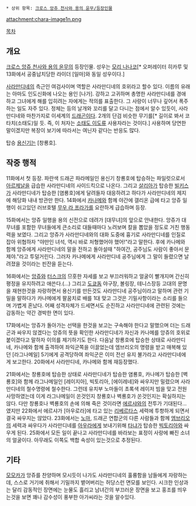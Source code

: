  * 상위 항목: [[크로스 앙쥬 천사와 용의 윤무/등장인물]]

attachment:chara-image1n.png

[[목차]]

== 개요 ==
[[크로스 앙쥬 천사와 용의 윤무]]의 등장인물. 성우는 [[모리 나나코]][* 오퍼레이터 히카루 및 13화에서 공중납치당한 라이더 [일마]와 동일 성우이다.]

[[사라만디네]]의 측근인 여검사이며 역할은 사라만디네의 호위라고 할수 있다. 이름의 유래는 아마도 인도신화에 나오는 용인 [나가]. 강하고 고귀하며 총명한 사라만디네를 경애하고 그녀에게 해를 입히려는 자에게는 적의를 표출한다. 그 사랑이 너무나 깊어서 폭주하는 일도 자주 있다. 정체는 등의 날개와 꼬리를 달고 다니는 점에서 알수 있듯이, 사라만디네와 마찬가지로 이세계의 [[드래곤(크로스 앙쥬 천사와 용의 윤무)|드래곤]]이다. 2개의 단검 비슷한 무기를[* 길이로 봐서 코타치(소태도)일 듯. 즉, 이 처자는 [[시노모리 아오시|소태도 이도류]] 사용자라는 것이다.] 사용하며 당연한 말이겠지만 복장이 보기에 따라서는 여닌자 같다는 반응도 많다. 

탑승 [[용신기]]는 [창룡호].

== 작중 행적 ==
11화에서 첫 등장. 파란색 드래곤 파라메일인 용신기 창룡호에 탑승하는 파일럿으로서 [[아르제날]]을 급습한 사라만디네의 사이드킥으로 나온다. 그리고 [[살리아]]가 탑승한 [[빌키스]]가 사라만디네가 탑승한 [염룡호]에게 달려들자 대응하려고 하다가 사라만디네의 제지에 해당화 내내 방관만 한다. 14화에서 [[카나메(크로스 앙쥬 천사와 용의 윤무)|카나메]]와 함께 야간에 갤리온 급에 타고 앙쥬 일행이 쉬고있던 러브호텔 [[무우 라 프라가]]를 요란하게 급습하며 등장. 

15화에서는 앙쥬 일행을 용의 신전으로 데려가 [대무녀]의 앞으로 안내한다. 앙쥬가 대무녀를 포함한 무녀들에게 큰소리로 대들때마다 노려보며 칼을 뽑았을 정도로 거친 행동력을 보였다. 그리고 앙쥬가 사라만디네와의 대화 도중에 흉기로 사라만디네를 인질로 잡아 위협하자 "야만인 녀석, 역시 바로 처형했어야 했어!"라고 말한다. 후에 카나메와 함께 앙쥬에게 사라만디네의 말을 전하고 돌아설때 "하여간, 공주님도 사람이 좋아서 문제야."라고 투덜거린다. 그러자 카나메에게 사라만디네 공주님에게 그 말이 들렸으면 날려졌을 것이라는 핀잔을 듣는다.

16화에서는 [[앙쥬]]와 [[터스크(크로스 앙쥬 천사와 용의 윤무)|터스크]]의 므흣한 자세를 보고 부끄러워하고 얼굴이 빨개지며 간신히 평정을 유지하려고 애쓴다.(...) 그리고 [[도쿄돔]] 야구장, 볼링장, 테니스장등 고대의 문명을 재현한것을 자랑하면서 용신기를 만든것도 사라만디네 공주님이라고 말하며 관련 기밀을 말하다가 카나메에게 팔꿈치로 배를 1대 맞고 그것은 기밀사항이라는 소리를 들으며 가볍게 혼났다. 어째 성격자체가 드세면서도 순진하고 사라만디네에 관련된 것에는 감동하는 약간 경박한 면이 있다.

17화에서는 앙쥬가 돌아가는 선택을 한것을 보고는 구속해야 한다고 말했으며 더는 드래곤과 싸우지 않겠다는 앙쥬의 뜻을 확인한 사라만디네가 자신과 카나메를 앙쥬의 호위로 붙이겠다고 말하자 이의를 제기하기도 한다. 다음날 창룡호에 탑승한 상태로 사라만디네, 카나메와 함께 출격하여 좌익군쪽을 이끌었는데 엠브리오의 명령을 받고 매복해 있던 [라그나메일] 5기에게 공격당하여 좌익군은 이미 전선 유지 불가라고 사라만디네에게 보고한다. 20화에서 사라만디네, 카나메와 함께 재등장했다. 

21화에서는 창룡호에 탑승한 상태로 사라만디네가 탑승한 염룡호, 카나메가 탑승한 [벽룡호]와 함께 라그나메일인 [레이지아], 빅토리아, [에이레네]와 싸우지만 밀렸으며 사라만디네의 철수명령에 철수한다. 그런데 유치부 노마들이 초록색 레이저 빔을 맞고 전원 사망하였는데 이게 라그나메일이 쏜것인지 창룡호나 벽룡호가 쏜것인지는 확실하지는 않다. 다만 창룡호나 벽룡호의 손에 의해 죽은 것이라면 [[에르샤]]와의 전투가 기대된다...였지만 22화에서 에르샤가 [아우로라]에 타고 있는 [[리베르타스(크로스 앙쥬 천사와 용의 윤무)|리베르타스]] 세력에 투항하게 되면서 결국 싸우지는 않았다. 23화에서는 [[노마(크로스 앙쥬 천사와 용의 윤무)|노마]], 드래곤 연합군의 다른 사람들과 함께 [[엠브리오(크로스 앙쥬 천사와 용의 윤무)|엠브리오]]의 세력과 싸우다가 사라만디네를 [[아우라(크로스 앙쥬 천사와 용의 윤무)|아우라]]에게 보내기위해 [[타냐(크로스 앙쥬 천사와 용의 윤무)|타냐]]가 탑승한 [[빅토리아(크로스 앙쥬 천사와 용의 윤무)|빅토리아]]와 싸우게 된다. 25화에서 모든 일이 끝나고 사라만디네를 바라보는 표정이 사랑에 빠진 소녀의 얼굴이다. 아무래도 이쪽도 백합 속성이 있는것으로 추정된다.

== 기타 ==
[[모모카 오기노메|모모카]]가 앙쥬를 찬양하며 모시듯이 나가도 사라만디네의 훌륭함을 남들에게 자랑하는데, 스스로 거기에 취해서 기밀까지 뱉어버리는 허당스런 면모를 보인다. 시크한 인상과는 달리 감동적인 장면에는 눈물도 흘리고 남녀간의 부끄러운 장면을 보고 홍조를 띄우는것을 보면 꽤나 감수성이 풍부한 아가씨라는 것을 알수있다.
